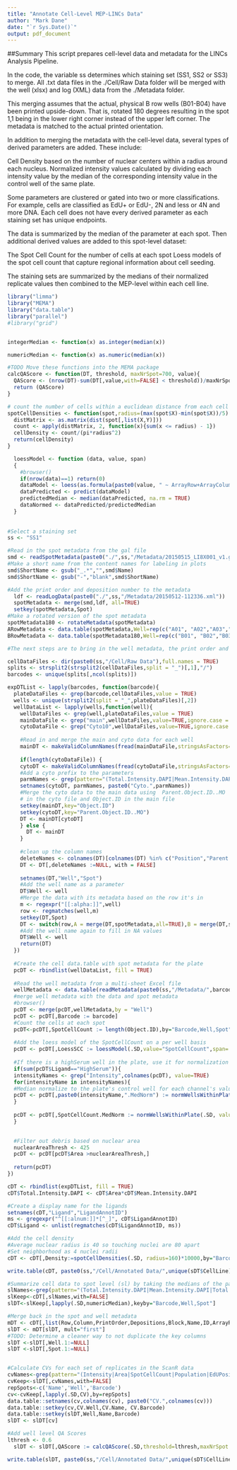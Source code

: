 ```yaml
---
title: "Annotate Cell-Level MEP-LINCs Data"
author: "Mark Dane"
date: "`r Sys.Date()`"
output: pdf_document
---
```

##Summary
This script prepares cell-level data and metadata for the LINCs Analysis Pipeline. 

In the code, the variable ss determines which staining set (SS1, SS2 or SS3) to merge. All .txt data files in the ./Cell/Raw Data folder will be merged
with the well (xlsx) and log (XML) data from the ./Metadata folder.

This merging assumes that the actual, physical B row wells (B01-B04) have been printed upside-down. That is, rotated 180 degrees resulting in the spot 1,1 being in the lower right corner instead of the upper left corner. The metadata is matched to the actual printed orientation.

In addition to merging the metadata with the cell-level data, several types of derived parameters are added. These include:

Cell Density based on the number of nuclear centers within a radius around each nucleus.
Normalized intensity values calculated by dividing each intensity value by the median of the corresponding intensity value in the control well of the same plate. 

Some parameters are clustered or gated into two or more classifications. For example, cells are classified as EdU+ or EdU-, 2N and less or 4N and more DNA.
Each cell does not have every derived parameter as each staining set has unique endpoints.

The data is summarized by the median of the parameter at each spot. Then additional derived values are added to this spot-level dataset:

The Spot Cell Count for the number of cells at each spot
Loess models of the spot cell count that capture regional information about cell seeding.

The staining sets are summarized by the medians of their normalized replicate values then combined to the MEP-level within each cell line.


```r
library("limma")
library("MEMA")
library("data.table")
library("parallel")
#library("grid")


integerMedian <- function(x) as.integer(median(x))

numericMedian <- function(x) as.numeric(median(x))

#TODO Move these functions into the MEMA package
calcQAScore <- function(DT, threshold, maxNrSpot=700, value){
  QAScore <- (nrow(DT)-sum(DT[,value,with=FALSE] < threshold))/maxNrSpot
  return (QAScore)
}

# count the number of cells within a euclidean distance from each cell
spotCellDensities <- function(spot,radius=(max(spot$X)-min(spot$X))/5) {
  distMatrix <- as.matrix(dist(spot[,list(X,Y)]))
  count <- apply(distMatrix, 2, function(x){sum(x <= radius) - 1})
  cellDensity <- count/(pi*radius^2)
  return(cellDensity)
}

  loessModel <- function (data, value, span) 
  {
    #browser()
    if(nrow(data)==1) return(0)
    dataModel <- loess(as.formula(paste0(value, " ~ ArrayRow+ArrayColumn")),data, span = span)
    dataPredicted <- predict(dataModel)
    predictedMedian <- median(dataPredicted, na.rm = TRUE)
    dataNormed <- dataPredicted/predictedMedian
  }
  
  
#Select a staining set
ss <- "SS1"

```


```r

#Read in the spot metadata from the gal file
smd <- readSpotMetadata(paste0("./",ss,"/Metadata/20150515_LI8X001_v1.gal"))
#Make a short name from the content names for labeling in plots
smd$ShortName <- gsub("_.*","",smd$Name)
smd$ShortName <- gsub("-","blank",smd$ShortName)

#Add the print order and deposition number to the metadata
  ldf <- readLogData(paste0("./",ss,"/Metadata/20150512-112336.xml"))
  spotMetadata <- merge(smd,ldf, all=TRUE)
  setkey(spotMetadata,Spot)
#Make a rotated version of the spot metadata
spotMetadata180 <- rotateMetadata(spotMetadata)
ARowMetadata <- data.table(spotMetadata,Well=rep(c("A01", "A02","A03","A04"),each=nrow(spotMetadata)))
BRowMetadata <- data.table(spotMetadata180,Well=rep(c("B01", "B02","B03","B04"),each=nrow(spotMetadata180)))

```


```r
#The next steps are to bring in the well metadata, the print order and the ScanR data

cellDataFiles <- dir(paste0(ss,"/Cell/Raw Data"),full.names = TRUE)
splits <- strsplit2(strsplit2(cellDataFiles,split = "_")[,1],"/")
barcodes <- unique(splits[,ncol(splits)])

expDTList <- lapply(barcodes, function(barcode){
  plateDataFiles <- grep(barcode,cellDataFiles,value = TRUE)
  wells <- unique(strsplit2(split = "_",plateDataFiles)[,2])
  wellDataList <- lapply(wells,function(well){
    wellDataFiles <- grep(well,plateDataFiles,value = TRUE)
    mainDataFile <- grep("main",wellDataFiles,value=TRUE,ignore.case = TRUE)
    cytoDataFile <- grep("Cyto10",wellDataFiles,value=TRUE,ignore.case = TRUE)
    
    #Read in and merge the main and cyto data for each well
    mainDT <- makeValidColumnNames(fread(mainDataFile,stringsAsFactors=FALSE))
    
    if(length(cytoDataFile)) {
    cytoDT <- makeValidColumnNames(fread(cytoDataFile,stringsAsFactors=FALSE))
    #Add a cyto prefix to the parameters
    parmNames <- grep(pattern="(Total.Intensity.DAPI|Mean.Intensity.DAPI|Total.Intensity.Alexa.488|Mean.Intensity.Alexa.488|Mean.Intensity.Alexa.555|Mean.Intensity.Alexa.647|Mean.Intensity.Alexa.555|Area)",x=names(cytoDT),value=TRUE)
    setnames(cytoDT, parmNames, paste0("Cyto.",parmNames))
    #Merge the cyto data to the main data using  Parent.Object.ID..MO
    # in the cyto file and Object.ID in the main file
    setkey(mainDT,key="Object.ID")
    setkey(cytoDT,key="Parent.Object.ID..MO")
    DT <- mainDT[cytoDT]
    } else {
      DT <- mainDT
    }
    
    #clean up the column names
    deleteNames <- colnames(DT)[colnames(DT) %in% c("Position","Parent.Object.ID..Well","Parent.Trace.ID","i.Object.ID","i.Parent.Trace.ID")]
    DT <- DT[,deleteNames :=NULL, with = FALSE]
    
    setnames(DT,"Well","Spot")
    #Add the well name as a parameter
    DT$Well <- well
    #Merge the data with its metadata based on the row it's in
    m <- regexpr("[[:alpha:]]",well)
    row <- regmatches(well,m)
    setkey(DT,Spot)
    DT <- switch(row,A = merge(DT,spotMetadata,all=TRUE),B = merge(DT,spotMetadata180,all=TRUE))
    #Add the well name again to fill in NA values
    DT$Well <- well
    return(DT)
  })
  
  #Create the cell data.table with spot metadata for the plate 
  pcDT <- rbindlist(wellDataList, fill = TRUE)
  
  #Read the well metadata from a multi-sheet Excel file
  wellMetadata <- data.table(readMetadata(paste0(ss,"/Metadata/",barcode,".xlsx")), key="Well")  
  #merge well metadata with the data and spot metadata
  #browser()
  pcDT <- merge(pcDT,wellMetadata,by = "Well")
  pcDT <- pcDT[,Barcode := barcode]
  #Count the cells at each spot
  pcDT<-pcDT[,SpotCellCount := length(Object.ID),by="Barcode,Well,Spot"]
 
  #Add the loess model of the SpotCellCount on a per well basis
  pcDT <- pcDT[,LoessSCC := loessModel(.SD,value="SpotCellCount",span=.1), by="Barcode,Well"]
  
  #If there is a highSerum well in the plate, use it for normalization
  if(sum(pcDT$Ligand=="HighSerum")){
  intensityNames <- grep("Intensity",colnames(pcDT), value=TRUE)
  for(intensityName in intensityNames){
  #Median normalize to the plate's control well for each channel's value
  pcDT <- pcDT[,paste0(intensityName,".MedNorm") := normWellsWithinPlate(.SD, value=intensityName, baseECM = ".*",baseGF = "HighSerum"), by="Barcode"]
  }
  
  pcDT <- pcDT[,SpotCellCount.MedNorm := normWellsWithinPlate(.SD, value="SpotCellCount", baseECM = ".*",baseGF = "HighSerum"), by="Barcode"]
  }

  
  #Filter out debris based on nuclear area
  nuclearAreaThresh <- 425
  pcDT <- pcDT[pcDT$Area >nuclearAreaThresh,]
  
  return(pcDT)
})

cDT <- rbindlist(expDTList, fill = TRUE)
cDT$Total.Intensity.DAPI <- cDT$Area*cDT$Mean.Intensity.DAPI

#Create a display name for the ligands
setnames(cDT,"Ligand","LigandAnnotID")
ms <- gregexpr("^[[:alnum:]]*[^_]", cDT$LigandAnnotID)
cDT$Ligand <- unlist(regmatches(cDT$LigandAnnotID, ms))

#Add the cell density
#Average nuclear radius is 40 so touching nuclei are 80 apart
#Set neighborhood as 4 nuclei radii
cDT <- cDT[,Density:=spotCellDensities(.SD, radius=160)*10000,by="Barcode,Well,Spot"]

write.table(cDT, paste0(ss,"/Cell/Annotated Data/",unique(sDT$CellLine),"_",ss,"_","CellAnn.txt"), sep = "\t",row.names = FALSE, quote=FALSE)

#Summarize cell data to spot level (sl) by taking the medians of the parameters
slNames<-grep(pattern="(Total.Intensity.DAPI|Mean.Intensity.DAPI|Total.Intensity.Alexa.488|Mean.Intensity.Alexa.488|Mean.Intensity.Alexa.555|Mean.Intensity.Alexa.647|Mean.Intensity.Alexa.555|Area|SpotCellCount|EdUPositivePercent|Population488|Population555|Population647|Loess|Density|Z|Barcode|^Spot$|^Well$)",x=names(cDT),value=TRUE)
slKeep<-cDT[,slNames,with=FALSE]
slDT<-slKeep[,lapply(.SD,numericMedian),keyby="Barcode,Well,Spot"]

#Merge back in the spot and well metadata
mDT <- cDT[,list(Row,Column,PrintOrder,Depositions,Block,Name,ID,ArrayRow,ArrayColumn,Spot,ShortName,Well,CellLine,Ligand,LigandAnnotID,EndPoint488,EndPoint555,EndPoint647,WellIndex),keyby="Barcode,Well,Spot"]
slDT <- mDT[slDT, mult="first"]
#TODO: Determine a cleaner way to not duplicate the key columns
slDT <-slDT[,Well.1:=NULL]
slDT <-slDT[,Spot.1:=NULL]


#Calculate CVs for each set of replicates in the ScanR data
cvNames<-grep(pattern="(Intensity|Area|SpotCellCount|Population|EdUPositivePercent|Barcode|^Name$|^Well$)",x=names(slDT),value=TRUE)
cvKeep<-slDT[,cvNames,with=FALSE]
repSpots<-c('Name','Well','Barcode')
cv<-cvKeep[,lapply(.SD,CV),by=repSpots]
data.table::setnames(cv,colnames(cv), paste0("CV.",colnames(cv)))
data.table::setkey(cv,CV.Well,CV.Name, CV.Barcode)
data.table::setkey(slDT,Well,Name,Barcode)
slDT <- slDT[cv]

#Add well level QA Scores
lthresh <- 0.6
  slDT <- slDT[,QAScore := calcQAScore(.SD,threshold=lthresh,maxNrSpot = max(cDT$ArrayRow)*max(cDT$ArrayColumn),value="LoessSCC"),by="Barcode,Well"]

write.table(slDT, paste0(ss,"/Cell/Annotated Data/",unique(sDT$CellLine),"_",ss,"_","CellSpotAnn.txt"), sep = "\t",row.names = FALSE, quote=FALSE)


```

